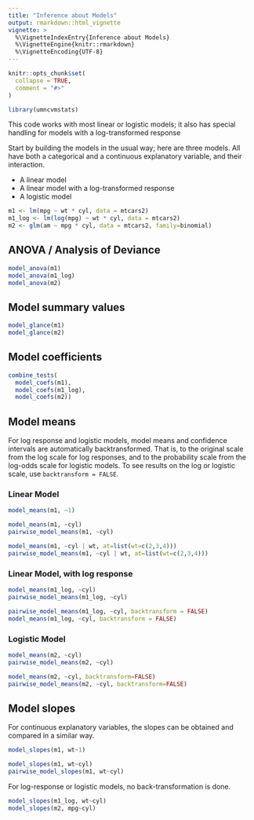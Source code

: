 ```yaml
---
title: "Inference about Models"
output: rmarkdown::html_vignette
vignette: >
  %\VignetteIndexEntry{Inference about Models}
  %\VignetteEngine{knitr::rmarkdown}
  %\VignetteEncoding{UTF-8}
---
```


```r
knitr::opts_chunk$set(
  collapse = TRUE,
  comment = "#>"
)
```

```r
library(umncvmstats)
```

This code works with most linear or logistic models; it also has special handling for models with a log-transformed response

Start by building the models in the usual way; here are three models. All have both a categorical and a continuous explanatory variable, and their interaction.

+ A linear model
+ A linear model with a log-transformed response
+ A logistic model

```r
m1 <- lm(mpg ~ wt * cyl, data = mtcars2)
m1_log <- lm(log(mpg) ~ wt * cyl, data = mtcars2)
m2 <- glm(am ~ mpg * cyl, data = mtcars2, family=binomial)
```

## ANOVA / Analysis of Deviance
```r
model_anova(m1)
model_anova(m1_log)
model_anova(m2)
```

## Model summary values
```r
model_glance(m1)
model_glance(m2)
```

## Model coefficients
```r
combine_tests(
  model_coefs(m1),
  model_coefs(m1_log),
  model_coefs(m2))
```

## Model means

For log response and logistic models, model means and confidence intervals are automatically backtransformed. That is, to the original scale from the log scale for log responses, and to the probability scale from the log-odds scale for logistic models. To see results on the log or logistic scale, use `backtransform = FALSE`.

### Linear Model

```r
model_means(m1, ~1)
```

```r
model_means(m1, ~cyl)
pairwise_model_means(m1, ~cyl)
```

```r
model_means(m1, ~cyl | wt, at=list(wt=c(2,3,4)))
pairwise_model_means(m1, ~cyl | wt, at=list(wt=c(2,3,4)))
```

### Linear Model, with log response

```r
model_means(m1_log, ~cyl)
pairwise_model_means(m1_log, ~cyl)
```

```r
pairwise_model_means(m1_log, ~cyl, backtransform = FALSE)
model_means(m1_log, ~cyl, backtransform = FALSE)
```

### Logistic Model
```r
model_means(m2, ~cyl)
pairwise_model_means(m2, ~cyl)
```

```r
model_means(m2, ~cyl, backtransform=FALSE)
pairwise_model_means(m2, ~cyl, backtransform=FALSE)
```

## Model slopes
For continuous explanatory variables, the slopes can be obtained and compared in a similar way.

```r
model_slopes(m1, wt~1)
```

```r
model_slopes(m1, wt~cyl)
pairwise_model_slopes(m1, wt~cyl)
```

For log-response or logistic models, no back-transformation is done.

```r
model_slopes(m1_log, wt~cyl)
model_slopes(m2, mpg~cyl)
```
